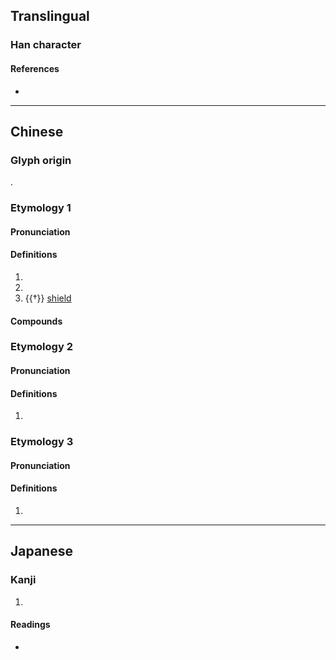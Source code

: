 {{character info/new}}
==Translingual==

===Han character===
{{Han char|rn=75|rad=木|as=08|sn=12|four=41911|canj=DLMY|ids=⿰木非}}

====References====
* {{Han ref|kx=0532.090|dkj=14928|dj=0920.160|hdz=21230.010|uh=68D1|ud=26833|bh=D9D3|bd=55763}}

----

==Chinese==
{{zh-forms}}

===Glyph origin===
{{Han etym}}
{{Han compound|木|非|ls=psc|c1=s|c2=p|t1=wood}}.

===Etymology 1===

====Pronunciation====
{{zh-pron
|m=pái
|c=paai4
|mn=pâi
|mc=1
|oc=1
|ma=
|cat=n
}}

====Definitions====
{{zh-hanzi}}

# {{zh-alt-form|排|[[raft]]}}
# {{zh-alt-form|排|[[wood]], [[bamboo]], etc. bound together for [[transport]] along a [[river]]}}
# {{†}} [[shield]]

====Compounds====
{{zh-der|竹棑:tek-pâi}}

===Etymology 2===

====Pronunciation====
{{zh-pron
|m=bèi
|mc=2
|oc=2
|cat=n
}}

====Definitions====
{{zh-hanzi}}

# {{rfdef|zh}}

===Etymology 3===

====Pronunciation====
{{zh-pron
|m=pèi
|mc=2
|oc=2
|cat=n
}}

====Definitions====
{{zh-hanzi}}

# {{rfdef|zh}}

----

==Japanese==

===Kanji===
{{ja-kanji|grade=|rs=木08}}

# {{defn|lang=ja|sort=木08}}

====Readings====
* {{ja-readings|on=[[はい]] (hai), [[ばい]] (bai)|kun=[[いかだ]] (ikada)}}